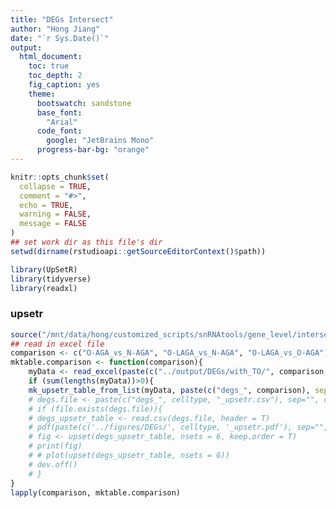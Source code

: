 ```yaml
---
title: "DEGs Intersect"
author: "Hong Jiang"
date: "`r Sys.Date()`"
output:
  html_document:
    toc: true
    toc_depth: 2
    fig_caption: yes
    theme:
      bootswatch: sandstone
      base_font:
        "Arial"
      code_font:
        google: "JetBrains Mono"
      progress-bar-bg: "orange"
---
```


```r
knitr::opts_chunk$set(
  collapse = TRUE,
  comment = "#>",
  echo = TRUE,
  warning = FALSE,
  message = FALSE
)
## set work dir as this file's dir
setwd(dirname(rstudioapi::getSourceEditorContext()$path))
```
```r
library(UpSetR)
library(tidyverse)
library(readxl)
```
### upsetr
```r
source("/mnt/data/hong/customized_scripts/snRNAtools/gene_level/intersect_report.R")
## read in excel file
comparison <- c("O-AGA_vs_N-AGA", "O-LAGA_vs_N-AGA", "O-LAGA_vs_O-AGA")
mktable.comparison <- function(comparison){
    myData <- read_excel(paste(c("../output/DEGs/with_TO/", comparison, "_input.xlsx"), sep = "", collapse = ""), sheet=1)
    if (sum(lengths(myData))>0){
    mk_upsetr_table_from_list(myData, paste(c("degs_", comparison), sep = "", collapse = ""), "hsapiens")}
    # degs.file <- paste(c("degs_", celltype, "_upsetr.csv"), sep="", collapse="")
    # if (file.exists(degs.file)){
    # degs_upsetr_table <- read.csv(degs.file, header = T)
    # pdf(paste(c('../figures/DEGs/', celltype, '_upsetr.pdf'), sep="", collapse=""), width = 10, height = 6)
    # fig <- upset(degs_upsetr_table, nsets = 6, keep.order = T)
    # print(fig)
    # # plot(upset(degs_upsetr_table, nsets = 6))
    # dev.off()
    # }
}
lapply(comparison, mktable.comparison)
```
